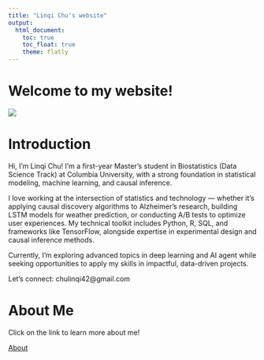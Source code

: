 ```yaml
---
title: "Linqi Chu's website"
output: 
  html_document:
    toc: true
    toc_float: true
    theme: flatly
---
```


# Welcome to my website!

![](picture.jpg)


# Introduction
Hi, I'm Linqi Chu! I'm a first-year Master's student in Biostatistics (Data Science Track) at Columbia University, with a strong foundation in statistical modeling, machine learning, and causal inference.

I love working at the intersection of statistics and technology — whether it's applying causal discovery algorithms to Alzheimer's research, building LSTM models for weather prediction, or conducting A/B tests to optimize user experiences. My technical toolkit includes Python, R, SQL, and frameworks like TensorFlow, alongside expertise in experimental design and causal inference methods.

Currently, I'm exploring advanced topics in deep learning and AI agent while seeking opportunities to apply my skills in impactful, data-driven projects.

Let's connect: chulinqi42@gmail.com

# About Me

Click on the link to learn more about me!

[About](About_me.html)

